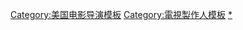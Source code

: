 {{Navbox
 |name = J·J·艾布拉姆斯
 |title = [[J·J·艾布斯|J·J·艾布拉姆斯]]作品
|listclass = hlist

 |state = {{{state|autocollapse}}}

 |group1 = 电影
 |list1 = {{Navbox subgroup
  |group1 = 担任导演
  |list1 = 
* 《[[不可能的任務3]]》（2006）
* 《[[星际迷航 (电影)|星际迷航]]》（2009）
* 《[[超级8]]》（2011）
* 《[[星际迷航：暗黑无界]]》（2013）
* 《[[STAR WARS：原力覺醒]]》（2015）
* 《[[STAR WARS：天行者的崛起]]》（2019）

  |group2 = 担任制片人
  |list2 = 
* 《[[The Pallbearer]]》（1996）
* 《[[The Suburbans]]》（1999）
* 《[[致命玩笑]]》（2001）
* 《[[科洛弗檔案]]》（2008）
* 《[[星际迷航 (电影)|星际迷航]]》（2009）
* 《[[麻辣女強人]]》（2010）
* 《[[超级8]]》（2011）
* 《[[不可能的任務：鬼影行動]]》（2011）
* 《[[星际迷航：暗黑无界]]》（2013）
* 《[[不可能的任務：失控國度]]》（2015）
* 《[[STAR WARS：原力覺醒]]》（2015）
* 《[[科洛弗10號地窖]]》（2016）
* 《[[星際迷航3：超越星辰]]》（2016）
* 《[[科洛弗悖論]]》（2018）
* 《[[不可能的任務：全面瓦解]]》（2018）
* 《[[大君主行動 (電影)|大君主行動]]》（2018）

  |group3 = 担任编剧
  |list3 = 
* 《[[Taking Care of Business]]》（1990）
* 《[[Regarding Henry]]》（1991）
* 《[[今生有約]]》（1992）
* 《[[妙趣釣魚三人行]]》（1997）
* 《[[絕世天劫]]》（1998）
* 《[[致命玩笑]]》（2001）
* 《[[不可能的任務3]]》（2006）
* 《[[超级8]]》（2011）
 }}

 |group2 = 電視劇
 |list2 = 
* 《[[大学生费莉希蒂]]》（1998–2002）
* 《[[双面女间谍]]》（2001–2006）
* 《[[迷失]]》（2004–2010）
* 《[[What About Brian]]》（2006–2007）
* 《[[6ﾟ接觸]]》（2006–2007）
* 《[[危机边缘]]》（2008–2013）
* 《[[希望，战胜病痛的故事]]》（2009）
* 《[[祕諜夫妻]]》（2010）
* 《[[疑犯追踪]]》（2011–2016）
* 《[[恶魔岛 (电视剧)|恶魔岛]]》（2012）
* 《[[灭世]]》（2012–）
* 《[[机器之心]]》（2013）
* 《[[信徒 (电视剧)|信徒]]》（2014）
* 《[[西部世界]]》（2016–）

 |group3 = 制作公司
 |list3 =
* [[坏机器人制片公司]]

}}<noinclude>
{{collapsible option}}
{{DEFAULTSORT:Abrams, J. J.}}
[[Category:美国电影导演模板]]
[[Category:電視製作人模板]]
[[Category:J·J·亞柏拉罕執導電影|*]]
</noinclude>